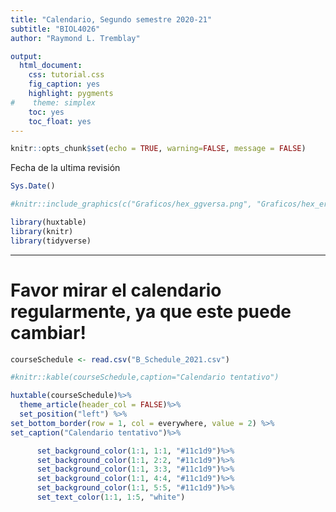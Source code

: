 ```yaml
---
title: "Calendario, Segundo semestre 2020-21"
subtitle: "BIOL4026"
author: "Raymond L. Tremblay"

output:
  html_document:
    css: tutorial.css
    fig_caption: yes
    highlight: pygments
#    theme: simplex
    toc: yes
    toc_float: yes
---
```


```r
knitr::opts_chunk$set(echo = TRUE, warning=FALSE, message = FALSE)
```

```{=html}
<style>
.list-group-item.active, .list-group-item.active:focus, .list-group-item.active:hover {
    background-color: #11c1d9;
}
</style>
```


Fecha de la ultima revisión
```r

Sys.Date()
```


```r
#knitr::include_graphics(c("Graficos/hex_ggversa.png", "Graficos/hex_error.png"))
```


```r
library(huxtable)
library(knitr)
library(tidyverse)
```

***



# Favor mirar el calendario regularmente, ya que este puede cambiar!

```r

courseSchedule <- read.csv("B_Schedule_2021.csv")


```

```r
#knitr::kable(courseSchedule,caption="Calendario tentativo")
```



```r
huxtable(courseSchedule)%>%
  theme_article(header_col = FALSE)%>%
  set_position("left") %>%
set_bottom_border(row = 1, col = everywhere, value = 2) %>%
set_caption("Calendario tentativo")%>%

      set_background_color(1:1, 1:1, "#11c1d9")%>% 
      set_background_color(1:1, 2:2, "#11c1d9")%>% 
      set_background_color(1:1, 3:3, "#11c1d9")%>% 
      set_background_color(1:1, 4:4, "#11c1d9")%>% 
      set_background_color(1:1, 5:5, "#11c1d9")%>%
      set_text_color(1:1, 1:5, "white")
```

